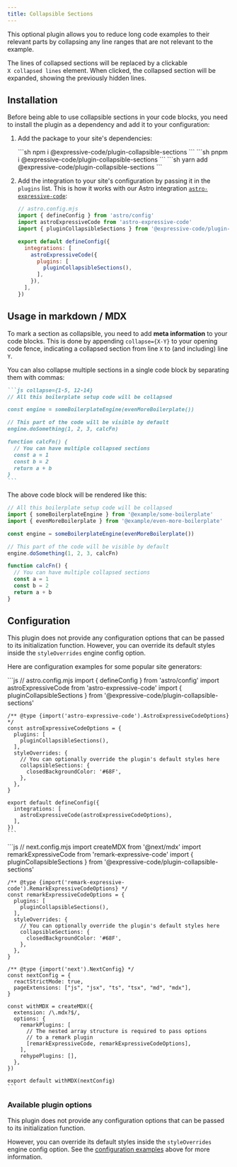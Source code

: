 ```yaml
---
title: Collapsible Sections
---
```



This optional plugin allows you to reduce long code examples to their relevant parts by collapsing any line ranges that are not relevant to the example.

The lines of collapsed sections will be replaced by a clickable `X collapsed lines` element. When clicked, the collapsed section will be expanded, showing the previously hidden lines.

## Installation

Before being able to use collapsible sections in your code blocks, you need to install the plugin as a dependency and add it to your configuration:

1. Add the package to your site's dependencies:

    <Tabs>
      <TabItem label="npm">
      ```sh
      npm i @expressive-code/plugin-collapsible-sections
      ```
      </TabItem>
      <TabItem label="pnpm">
      ```sh
      pnpm i @expressive-code/plugin-collapsible-sections
      ```
      </TabItem>
      <TabItem label="yarn">
      ```sh
      yarn add @expressive-code/plugin-collapsible-sections
      ```
      </TabItem>
    </Tabs>

2. Add the integration to your site's configuration by passing it in the `plugins` list. This is how it works with our Astro integration [`astro-expressive-code`](https://www.npmjs.com/package/astro-expressive-code):

    ```js ins={4,9-11}
    // astro.config.mjs
    import { defineConfig } from 'astro/config'
    import astroExpressiveCode from 'astro-expressive-code'
    import { pluginCollapsibleSections } from '@expressive-code/plugin-collapsible-sections'

    export default defineConfig({
      integrations: [
        astroExpressiveCode({
          plugins: [
            pluginCollapsibleSections(),
          ],
        }),
      ],
    })
    ```

## Usage in markdown / MDX

To mark a section as collapsible, you need to add **meta information** to your code blocks. This is done by appending `collapse={X-Y}` to your opening code fence, indicating a collapsed section from line `X` to (and including) line `Y`.

You can also collapse multiple sections in a single code block by separating them with commas:

````md ins="collapse={1-5, 12-14}"
```js collapse={1-5, 12-14}
// All this boilerplate setup code will be collapsed

const engine = someBoilerplateEngine(evenMoreBoilerplate())

// This part of the code will be visible by default
engine.doSomething(1, 2, 3, calcFn)

function calcFn() {
  // You can have multiple collapsed sections
  const a = 1
  const b = 2
  return a + b
}
```
````

The above code block will be rendered like this:

```js collapse={1-5, 12-14}
// All this boilerplate setup code will be collapsed
import { someBoilerplateEngine } from '@example/some-boilerplate'
import { evenMoreBoilerplate } from '@example/even-more-boilerplate'

const engine = someBoilerplateEngine(evenMoreBoilerplate())

// This part of the code will be visible by default
engine.doSomething(1, 2, 3, calcFn)

function calcFn() {
  // You can have multiple collapsed sections
  const a = 1
  const b = 2
  return a + b
}
```


## Configuration

This plugin does not provide any configuration options that can be passed to its initialization function. However, you can override its default styles inside the `styleOverrides` engine config option.

Here are configuration examples for some popular site generators:

<Tabs>
  <TabItem label="Astro">
    ```js
    // astro.config.mjs
    import { defineConfig } from 'astro/config'
    import astroExpressiveCode from 'astro-expressive-code'
    import { pluginCollapsibleSections } from '@expressive-code/plugin-collapsible-sections'

    /** @type {import('astro-expressive-code').AstroExpressiveCodeOptions} */
    const astroExpressiveCodeOptions = {
      plugins: [
        pluginCollapsibleSections(),
      ],
      styleOverrides: {
        // You can optionally override the plugin's default styles here
        collapsibleSections: {
          closedBackgroundColor: '#68F',
        },
      },
    }

    export default defineConfig({
      integrations: [
        astroExpressiveCode(astroExpressiveCodeOptions),
      ],
    })
    ```
  </TabItem>
  <TabItem label="Next.js">
    ```js
    // next.config.mjs
    import createMDX from '@next/mdx'
    import remarkExpressiveCode from 'remark-expressive-code'
    import { pluginCollapsibleSections } from '@expressive-code/plugin-collapsible-sections'

    /** @type {import('remark-expressive-code').RemarkExpressiveCodeOptions} */
    const remarkExpressiveCodeOptions = {
      plugins: [
        pluginCollapsibleSections(),
      ],
      styleOverrides: {
        // You can optionally override the plugin's default styles here
        collapsibleSections: {
          closedBackgroundColor: '#68F',
        },
      },
    }

    /** @type {import('next').NextConfig} */
    const nextConfig = {
      reactStrictMode: true,
      pageExtensions: ["js", "jsx", "ts", "tsx", "md", "mdx"],
    }

    const withMDX = createMDX({
      extension: /\.mdx?$/,
      options: {
        remarkPlugins: [
          // The nested array structure is required to pass options
          // to a remark plugin
          [remarkExpressiveCode, remarkExpressiveCodeOptions],
        ],
        rehypePlugins: [],
      },
    })

    export default withMDX(nextConfig)
    ```
  </TabItem>
</Tabs>

### Available plugin options

This plugin does not provide any configuration options that can be passed to its initialization function.

However, you can override its default styles inside the `styleOverrides` engine config option. See the [configuration examples](#configuration) above for more information.
